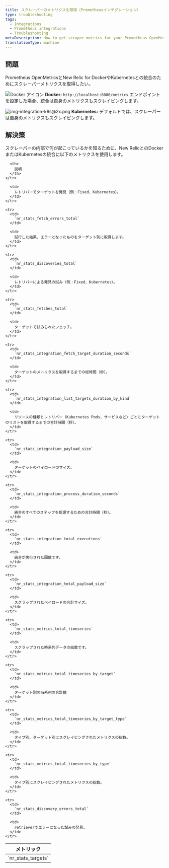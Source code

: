 ```yaml
---
title: スクレーパーのメトリクスを取得（Prometheusインテグレーション）
type: troubleshooting
tags:
  - Integrations
  - Prometheus integrations
  - Troubleshooting
metaDescription: How to get scraper metrics for your Prometheus OpenMetrics integration with New Relic for Docker or Kubernetes.
translationType: machine
---
```




## 問題

Prometheus OpenMetricsとNew Relic for DockerやKubernetesとの統合のためにスクレーパーメトリクスを取得したい。

<img
  src={dockerLogoCrop}
  title="Docker アイコン"
  alt="Docker アイコン"
/> **Docker:** `http://localhost:8080/metrics` エンドポイントを設定した場合、統合は自身のメトリクスもスクレイピングします。

<img
  src={imgIntegrationK8}
  title="img-integration-k8s@2x.png"
  alt="img-integration-k8s@2x.png"
/> **Kubernetes:** デフォルトでは、スクレーパーは自身のメトリクスもスクレイピングします。

## 解決策

スクレーパーの内部で何が起こっているかを知るために、New RelicとのDockerまたはKubernetesの統合に以下のメトリクスを使用します。

<table>
  <thead>
    <tr>
      <th>
        メトリック
      </th>

      <th>
        説明
      </th>
    </tr>
  </thead>

  <tbody>
    <tr>
      <td>
        `nr_stats_targets`
      </td>

      <td>
        レトリバーでターゲットを発見（例：Fixed、Kubernetes）。
      </td>
    </tr>

    <tr>
      <td>
        `nr_stats_fetch_errors_total`
      </td>

      <td>
        試行した結果、エラーとなったものをターゲット別に取得します。
      </td>
    </tr>

    <tr>
      <td>
        `nr_stats_discoveries_total`
      </td>

      <td>
        レトリバーによる発見の試み（例：Fixed、Kubernetes）。
      </td>
    </tr>

    <tr>
      <td>
        `nr_stats_fetches_total`
      </td>

      <td>
        ターゲットで試みられたフェッチ。
      </td>
    </tr>

    <tr>
      <td>
        `nr_stats_integration_fetch_target_duration_seconds`
      </td>

      <td>
        ターゲットのメトリクスを取得するまでの総時間（秒）。
      </td>
    </tr>

    <tr>
      <td>
        `nr_stats_integration_list_targets_duration_by_kind`
      </td>

      <td>
        リソースの種類とレトリバー（Kubernetes Pods、サービスなど）ごとにターゲットのリストを取得するまでの合計時間（秒）。
      </td>
    </tr>

    <tr>
      <td>
        `nr_stats_integration_payload_size`
      </td>

      <td>
        ターゲットのペイロードのサイズ。
      </td>
    </tr>

    <tr>
      <td>
        `nr_stats_integration_process_duration_seconds`
      </td>

      <td>
        統合のすべてのステップを処理するための合計時間（秒）。
      </td>
    </tr>

    <tr>
      <td>
        `nr_stats_integration_total_executions`
      </td>

      <td>
        統合が実行された回数です。
      </td>
    </tr>

    <tr>
      <td>
        `nr_stats_integration_total_payload_size`
      </td>

      <td>
        スクラップされたペイロードの合計サイズ。
      </td>
    </tr>

    <tr>
      <td>
        `nr_stats_metrics_total_timeseries`
      </td>

      <td>
        スクラップされた時系列データの総数です。
      </td>
    </tr>

    <tr>
      <td>
        `nr_stats_metrics_total_timeseries_by_target`
      </td>

      <td>
        ターゲット別の時系列の合計数
      </td>
    </tr>

    <tr>
      <td>
        `nr_stats_metrics_total_timeseries_by_target_type`
      </td>

      <td>
        タイプ別、ターゲット別にスクレイピングされたメトリクスの総数。
      </td>
    </tr>

    <tr>
      <td>
        `nr_stats_metrics_total_timeseries_by_type`
      </td>

      <td>
        タイプ別にスクレイピングされたメトリクスの総数。
      </td>
    </tr>

    <tr>
      <td>
        `nr_stats_discovery_errors_total`
      </td>

      <td>
        retrieverでエラーになった試みの発見。
      </td>
    </tr>
  </tbody>
</table>
